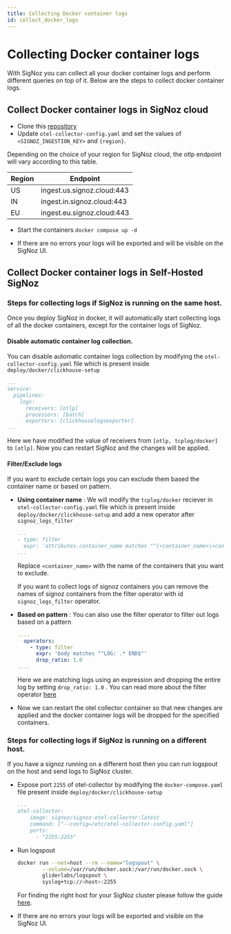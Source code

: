 ```yaml
---
title: Collecting Docker container logs
id: collect_docker_logs
---
```


# Collecting Docker container logs

With SigNoz you can collect all your docker container logs and perform different queries on top of it.
Below are the steps to collect docker container logs.


## Collect Docker container logs in SigNoz cloud

  * Clone this [repository](https://github.com/SigNoz/docker-container-logs)
  * Update  `otel-collector-config.yaml` and set the values of `<SIGNOZ_INGESTION_KEY>` and `{region}`.
  
  Depending on the choice of your region for SigNoz cloud, the otlp endpoint will vary according to this table.

  | Region | Endpoint                   |
  | ------ | -------------------------- |
  | US     | ingest.us.signoz.cloud:443 |
  | IN     | ingest.in.signoz.cloud:443 |
  | EU     | ingest.eu.signoz.cloud:443 |
  
* Start the containers `docker compose up -d`

* If there are no errors your logs will be exported and will be visible on the SigNoz UI.
  


## Collect Docker container logs in Self-Hosted SigNoz

###  Steps for collecting logs if SigNoz is running on the same host.
Once you deploy SigNoz in docker, it will automatically start collecting logs of all the docker containers, except for the container logs of SigNoz. 

#### Disable automatic container log collection.
You can disable automatic container logs collection by modifying the `otel-collector-config.yaml` file which is present inside `deploy/docker/clickhouse-setup`

  ```yaml {5}
  ...
  service:
    pipelines:
      logs:
        receivers: [otlp]
        processors: [batch]
        exporters: [clickhouselogsexporter]
  ...
  ```
  Here we have modified the value of receivers from `[otlp, tcplog/docker]` to `[otlp]`.
  Now you can restart SigNoz and the changes will be applied.

#### Filter/Exclude logs
If you want to exclude certain logs you can exclude them based the container name or based on pattern.

* **Using container name** : We will modify the `tcplog/docker` reciever in `otel-collector-config.yaml` file which is present inside `deploy/docker/clickhouse-setup` and add a new operator after `signoz_logs_filter`
  ```yaml {2}
  ...
  - type: filter
    expr: 'attributes.container_name matches "^(<container_name>|<container_name>)'
  ...
  ```
  Replace `<container_name>` with the name of the containers that you want to exclude.

  If you want to collect logs of signoz containers you can remove the names of signoz containers from the filter operator with id `signoz_logs_filter` operator.

* **Based on pattern** : You can also use the filter operator to filter out logs based on a pattern
  ```yaml {3-6}
  ....
    operators:
      - type: filter
        expr: 'body matches "^LOG: .* END$"'
        drop_ratio: 1.0
  ....
  ```
  Here we are matching logs using an expression and dropping the entire log by setting `drop_ratio: 1.0` . You can read more about the filter operator [here](https://github.com/open-telemetry/opentelemetry-collector-contrib/blob/main/pkg/stanza/docs/operators/filter.md)

* Now we can restart the otel collector container so that new changes are applied and the docker container logs will be dropped for the specified containers.

### Steps for collecting logs if SigNoz is running on a different host.

If you have a signoz running on a different host then you can run logspout on the host and send logs to SigNoz cluster.

* Expose port `2255` of otel-collector by modifying the `docker-compose.yaml` file present inside `deploy/docker/clickhouse-setup`
  ```yaml {6}
  ...
  otel-collector:
      image: signoz/signoz-otel-collector:latest
      command: ["--config=/etc/otel-collector-config.yaml"]
      ports:
        - "2255:2255"
  ```

* Run logspout 
  ```bash
  docker run --net=host --rm --name="logspout" \
          --volume=/var/run/docker.sock:/var/run/docker.sock \
          gliderlabs/logspout \
          syslog+tcp://<host>:2255

  ```

  For finding the right host for your SigNoz cluster please follow the guide [here](../install/troubleshooting.md#signoz-otel-collector-address-grid).  

* If there are no errors your logs will be exported and visible on the SigNoz UI. 